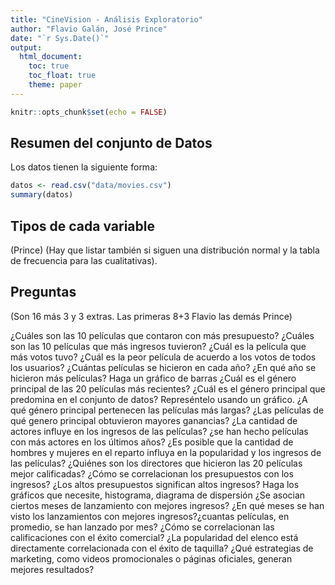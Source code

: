 ```yaml
---
title: "CineVision - Análisis Exploratorio"
author: "Flavio Galán, José Prince"
date: "`r Sys.Date()`"
output:
  html_document:
    toc: true
    toc_float: true
    theme: paper
---
```


```r
knitr::opts_chunk$set(echo = FALSE)
```

## Resumen del conjunto de Datos
Los datos tienen la siguiente forma:
```r
datos <- read.csv("data/movies.csv")
summary(datos)
```


## Tipos de cada variable
(Prince)
(Hay que listar también si siguen una distribución normal y la tabla de frecuencia para las cualitativas).

## Preguntas
(Son 16 más 3 y 3 extras. Las primeras 8+3 Flavio las demás Prince)

¿Cuáles son las 10 películas que contaron con más presupuesto?
¿Cuáles son las 10 películas que más ingresos tuvieron?
¿Cuál es la película que más votos tuvo?
¿Cuál es la peor película de acuerdo a los votos de todos los usuarios?
¿Cuántas películas se hicieron en cada año? ¿En qué año se hicieron más películas? Haga un gráfico de barras
¿Cuál es el género principal de las 20 películas más recientes? ¿Cuál es el género principal que predomina en el conjunto de datos? Represéntelo usando un gráfico.
¿A qué género principal pertenecen las películas más largas?
¿Las películas de qué genero principal obtuvieron mayores ganancias?
¿La cantidad de actores influye en los ingresos de las películas? ¿se han hecho películas con más actores en los últimos años?
¿Es posible que la cantidad de hombres y mujeres en el reparto influya en la popularidad y los ingresos de las películas?
¿Quiénes son los directores que hicieron las 20 películas mejor calificadas?
¿Cómo se correlacionan los presupuestos con los ingresos? ¿Los altos presupuestos significan altos ingresos? Haga los gráficos que necesite, histograma, diagrama de dispersión
¿Se asocian ciertos meses de lanzamiento con mejores ingresos?
¿En qué meses se han visto los lanzamientos con mejores ingresos?¿cuantas películas, en promedio, se han lanzado por mes?
¿Cómo se correlacionan las calificaciones con el éxito comercial?
¿La popularidad del elenco está directamente correlacionada con el éxito de taquilla?
¿Qué estrategias de marketing, como videos promocionales o páginas oficiales, generan mejores resultados?
